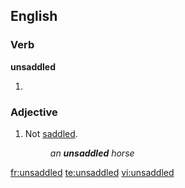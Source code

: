==English==

===Verb===
'''unsaddled'''

# {{en-past of|unsaddle}}

===Adjective===
{{en-adj|-}}

# Not [[saddle]]d.
#: ''an '''unsaddled''' horse''

[[fr:unsaddled]]
[[te:unsaddled]]
[[vi:unsaddled]]